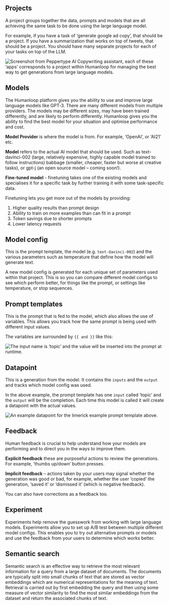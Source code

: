 ## Projects

A project groups together the data, prompts and models that are all achieving the same task to be done using the large language model.

For example, if you have a task of ‘generate google ad copy’, that should be a project. If you have a summarization that works on top of tweets, that should be a project. You should have many separate projects for each of your tasks on top of the LLM.

<img src="../../assets/images/bc87851-image.png" alt="Screenshot from Peppertype AI Copywriting assistant, each of these ‘apps’ corresponds to a project within Humanloop for managing the best way to get generations from large language models." />

## Models

The Humanloop platform gives you the ability to use and improve large language models like GPT‑3. There are many different models from multiple providers. The models may be different sizes, may have been trained differently, and are likely to perform differently. Humanloop gives you the ability to find the best model for your situation and optimise performance and cost.

**Model Provider** is where the model is from. For example, ‘OpenAI’, or ‘AI21’ etc.

**Model** refers to the actual AI model that should be used. Such as text-davinci-002 (large, relatively expensive, highly capable model trained to follow instructions) babbage (smaller, cheaper, faster but worse at creative tasks), or gpt-j (an open source model – coming soon!).

**Fine-tuned model** - finetuning takes one of the existing models and specialises it for a specific task by further training it with some task-specific data.

Finetuning lets you get more out of the models by providing:

1. Higher quality results than prompt design
2. Ability to train on more examples than can fit in a prompt
3. Token savings due to shorter prompts
4. Lower latency requests

## Model config

This is the prompt template, the model (e.g. `text-davinci-002`) and the various parameters such as temperature that define how the model will generate text.

A new model config is generated for each unique set of parameters used within that project. This is so you can compare different model configs to see which perform better, for things like the prompt, or settings like temperature, or stop sequences.

## Prompt templates

This is the prompt that is fed to the model, which also allows the use of variables. This allows you track how the same prompt is being used with different input values.

The variables are surrounded by `{{ and }}` like this:

<img src="../../assets/images/ea83c77-Screenshot_2022-10-06_at_17.56.51.png" alt="The input name is ‘topic’ and the value will be inserted into the prompt at runtime."/>


## Datapoint

This is a generation from the model. It contains the `inputs` and the `output` and tracks which model config was used.

In the above example, the prompt template has one `input` called ‘topic’ and the `output` will be the completion. Each time this model is called it will create a datapoint with the actual values.

<img src="../../assets/images/04be08f-Screenshot_2022-10-07_at_12.01.48.png" alt="An example datapoint for the limerick example prompt template above." />

## Feedback

Human feedback is crucial to help understand how your models are performing and to direct you in the ways to improve them. 

**Explicit feedback**  these are purposeful actions to review the generations. For example, ‘thumbs up/down’ button presses. 

**Implicit feedback** – actions taken by your users may signal whether the generation was good or bad, for example, whether the user ‘copied’ the generation, ‘saved it’ or ‘dismissed it’ (which is negative feedback).

You can also have corrections as a feedback too.

## Experiment

Experiments help remove the guesswork from working with large language models. Experiments allow you to set up A/B test between multiple different model configs. This enables you to try out alternative prompts or models and use the feedback from your users to determine which works better.

## Semantic search

Semantic search is an effective way to retrieve the most relevant information for a query from a large dataset of documents. The documents are typically split into small chunks of text that are stored as vector embeddings which are numerical representations for the meaning of text. Retrieval is carried out by first embedding the query and then using some measure of vector similarity to find the most similar embeddings from the dataset and return the associated chunks of text.